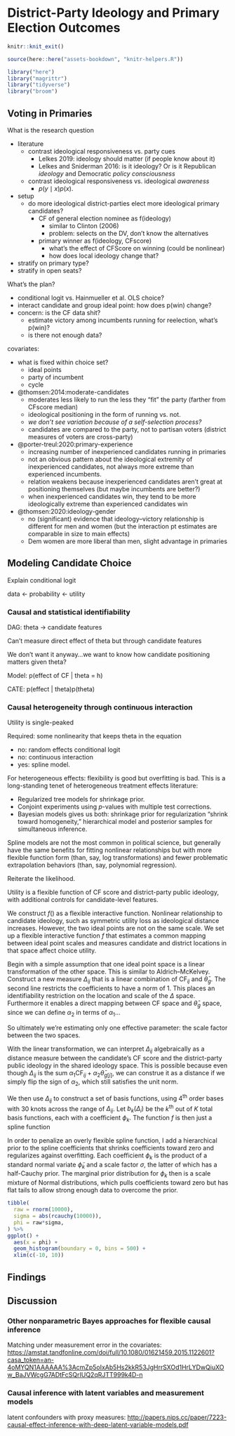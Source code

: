 # District-Party Ideology and Primary Election Outcomes {#ch:voting}

```r
knitr::knit_exit()
```

```r
source(here::here("assets-bookdown", "knitr-helpers.R"))
```

```r
library("here")
library("magrittr")
library("tidyverse")
library("broom")
```



## Voting in Primaries

What is the research question

- literature
    - contrast ideological responsiveness vs. party cues
        - Lelkes 2019: ideology should matter (if people know about it)
        - Lelkes and Sniderman 2016: is it ideology? Or is it Republican _ideology_ and Democratic _policy consciousness_
    - contrast ideological responsiveness vs. ideological _awareness_ 
        - $p(y \mid x)p(x)$.
- setup
    - do more ideological district-parties elect more ideological primary candidates?
        - CF of general election nominee as f(ideology)
            - similar to Clinton (2006)
            - problem: selects on the DV, don't know the alternatives
        - primary winner as f(ideology, CFscore)
            - what's the effect of CFScore on winning (could be nonlinear)
            - how does local ideology change that?
- stratify on primary type?
- stratify in open seats?


What's the plan?

- conditional logit vs. Hainmueller et al. OLS choice?
- interact candidate and group ideal point: how does p(win) change?
- concern: is the CF data shit? 
    - estimate victory among incumbents running for reelection, what's p(win)?
    - is there not enough data?

covariates:

- what is fixed within choice set?
    - ideal points
    - party of incumbent
    - cycle

    
- @thomsen:2014:moderate-candidates
    - moderates less likely to run the less they "fit" the party (farther from CFscore median)
    - ideological positioning in the form of running vs. not.
    - _we don't see variation because of a self-selection process?_
    - candidates are compared to the party, not to partisan voters (district measures of voters are cross-party)
- @porter-treul:2020:primary-experience
    - increasing number of inexperienced candidates running in primaries
    - not an obvious pattern about the ideological extremity of inexperienced candidates, not always more extreme than experienced incumbents.
    - relation weakens because inexperienced candidates aren't great at positioning themselves (but maybe incumbents are better?)
    - when inexperienced candidates win, they tend to be more ideologically extreme than experienced candidates win
- @thomsen:2020:ideology-gender 
    - no (significant) evidence that ideology–victory relationship is different for men and women (but the interaction pt estimates are comparable in size to main effects)
    - Dem women are more liberal than men, slight advantage in primaries


    

## Modeling Candidate Choice

Explain conditional logit

data <- probability <- utility

\begin{align}
\begin{split}
  y_{ir} &\sim \text{Bernoulli}\left(\psi_{ij} \right) \\
  \psi_{ij} &= \frac{\text{exp}\left(u_{ij}\right) }{\sum\limits_{i \in j}u_{ij}}
\end{split}
(\#eq:clogit-likelihood)
\end{align}
  <!-- -->


### Causal and statistical identifiability


DAG: theta -> candidate features

Can't measure direct effect of theta but through candidate features

We don't want it anyway...we want to know how candidate positioning matters given theta?

Model: p(effect of CF | theta = h)

CATE: p(effect | theta)p(theta) 


### Causal heterogeneity through continuous interaction

Utility is single-peaked

Required: some nonlinearity that keeps theta in the equation

- no: random effects conditional logit
- no: continuous interaction
- yes: spline model.

For heterogeneous effects: flexibility is good but overfitting is bad.
This is a long-standing tenet of heterogeneous treatment effects literature:

- Regularized tree models for shrinkage prior.
- Conjoint experiments using $p$-values with multiple test corrections.
- Bayesian models gives us both: shrinkage prior for regularization "shrink toward homogeneity," hierarchical model and posterior samples for simultaneous inference.

Spline models are not the most common in political science, but generally have the same benefits for fitting nonlinear relationships but with more flexible function form (than, say, log transformations) and fewer problematic extrapolation behaviors (than, say, polynomial regression).

Reiterate the likelihood.

\begin{align}
\begin{split}
  y_{ir} &\sim \text{Bernoulli}\left(\psi_{ij} \right) \\
  \psi_{ij} &= \text{softmax}\left(u_{ij}, \mathbf{u}_{j}\right) %_
\end{split}
(\#eq:clogit-again)
\end{align}

Utility is a flexible function of CF score and district-party public ideology, with additional controls for candidate-level features.

\begin{align}
  u_{ij} &= f\left(\text{CF}_{ij}, \bar{\theta}_{g[j]}\right) + C_{ij}\beta
  (\#eq:vague-predictor)
\end{align}

We construct $f()$ as a flexible interactive function.
Nonlinear relationship to candidate ideology, such as symmetric utility loss as ideological distance increases.
However, the two ideal points are not on the same scale.
We set up a flexible interactive function $f$ that estimates a common mapping between ideal point scales and measures candidate and district locations in that space affect choice utility.

Begin with a simple assumption that one ideal point space is a linear transformation of the other space.
This is similar to Aldrich–McKelvey.
Construct a new measure $\Delta_{ij}$ that is a linear combination of $\text{CF}_{ij}$ and $\bar{\theta}_{g}$.
\begin{align}
\begin{split} 
  \Delta_{ij} &= \alpha_{1} \text{CF}_{ij} + \alpha_{2}\bar{\theta}_{g[j]} \\
  1 &= \alpha_{1}^{2} + \alpha_{2}^{2}
\end{split}
(\#eq:linear-combo)
\end{align}
The second line restricts the coefficients to have a norm of $1$. 
This places an identifiability restriction on the location and scale of the $\Delta$ space.
Furthermore it enables a direct mapping between $\text{CF}$ space and $\bar{\theta}_{g}$ space, since we can define $\alpha_{2}$ in terms of $\alpha_{1}$...
\begin{align}
\begin{split}
  1 &= \alpha_{1}^{2} + \alpha_{2}^{2} \\
  \alpha_{2} &= \sqrt{(1 - \alpha_{1}^{2})}
\end{split}
\end{align}

So ultimately we're estimating only one effective parameter: the scale factor between the two spaces.

With the linear transformation, we can interpret $\Delta_{ij}$ algebraically as a distance measure between the candidate's CF score and the district-party public ideology in the shared ideology space.
This is possible because even though $\Delta_{ij}$ is the sum $\alpha_{1} \text{CF}_{ij} + \alpha_{2}\bar{\theta}_{g[j]}$, we can construe it as a distance if we simply flip the sign of $\alpha_{2}$, which still satisfies the unit norm.

We then use $\Delta_{ij}$ to construct a set of basis functions, using $4$^th^ order bases with $30$ knots across the range of $\Delta_{ij}$.
Let $b_{k}(\Delta_{i})$ be the $k$^th^ out of $K$ total basis functions, each with a coefficient $\phi_{k}$.
The function $f$ is then just a spline function

\begin{align}
\begin{split}
  f\left(\text{CF}_{ij}, \bar{\theta}_{g[j]}\right) %_
    &= \sum\limits_{k} b_{k}\left(\Delta_{ij}\right)\phi_{k}
\end{split}
(\#eq:spline-function)
\end{align}

In order to penalize an overly flexible spline function, I add a hierarchical prior to the spline coefficients that shrinks coefficients toward zero and regularizes against overfitting.
Each coefficient $\phi_{k}$ is the product of a standard normal variate $\tilde{\phi}_{k}$ and a scale factor $\sigma$, the latter of which has a half-Cauchy prior.
\begin{align}
\begin{split}
  \phi_{k} &= \tilde{\phi}_{k}\sigma \\ %_ 
  \tilde{\phi}_{k} &\sim \text{Normal}\left(0, 1\right) \\ %_ 
  \sigma &\sim \text{Half-Cauchy}\left(0, 1\right) %_
\end{split}
(\#eq:spline-shrinkage)
\end{align}
The marginal prior distribution for $\phi_{k}$ then is a scale mixture of Normal distributions, which pulls coefficients toward zero but has flat tails to allow strong enough data to overcome the prior.

```r
tibble(
  raw = rnorm(10000),
  sigma = abs(rcauchy(10000)),
  phi = raw*sigma,
) %>%
ggplot() +
  aes(x = phi) +
  geom_histogram(boundary = 0, bins = 500) +
  xlim(c(-10, 10))
```

\begin{align}
  \beta &\sim \text{Normal}\left(0, 1\right)
  (\#eq:clogit-wt-priors)
\end{align}




## Findings



## Discussion

### Other nonparametric Bayes approaches for flexible causal inference

Matching under measurement error in the covariates: <https://amstat.tandfonline.com/doi/full/10.1080/01621459.2015.1122601?casa_token=an-4oMYQN1AAAAAA%3AcmZp5oIxAb5Hs2kkR53JgHrrSXOd1HrLYDwQiuXOw_BaJVWcgG7ADtFcSQrIUQ2qRJTT999k4D-n>

### Causal inference with latent variables and measurement models

latent confounders with proxy measures:
<http://papers.nips.cc/paper/7223-causal-effect-inference-with-deep-latent-variable-models.pdf>

